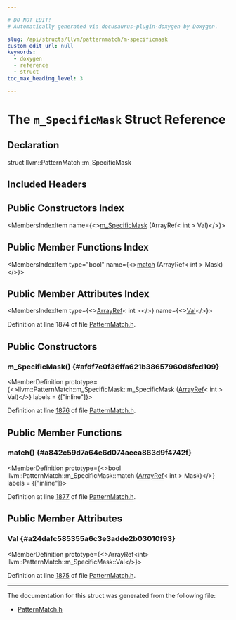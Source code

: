 ```yaml
---

# DO NOT EDIT!
# Automatically generated via docusaurus-plugin-doxygen by Doxygen.

slug: /api/structs/llvm/patternmatch/m-specificmask
custom_edit_url: null
keywords:
  - doxygen
  - reference
  - struct
toc_max_heading_level: 3

---
```





# The `m_SpecificMask` Struct Reference

<DoxygenPage pluginConfig={pluginConfig}>



## Declaration

<CodeBlock>struct llvm::PatternMatch::m_SpecificMask</CodeBlock>

## Included Headers

<IncludesList>
<IncludesListItem
  filePath="llvm/IR/PatternMatch.h"
  permalink="/docs/api/files/include/include/llvm/include/llvm/ir/patternmatch-h"
  isLocal="true" />
</IncludesList>

## Public Constructors Index

<MembersIndex>

<MembersIndexItem
  name={<><a href="#afdf7e0f36ffa621b38657960d8fcd109">m&#95;SpecificMask</a> (ArrayRef&lt; int &gt; Val)</>}>
</MembersIndexItem>

</MembersIndex>

## Public Member Functions Index

<MembersIndex>

<MembersIndexItem
  type="bool"
  name={<><a href="#a842c59d7a64e6d074aeea863d9f4742f">match</a> (ArrayRef&lt; int &gt; Mask)</>}>
</MembersIndexItem>

</MembersIndex>

## Public Member Attributes Index

<MembersIndex>

<MembersIndexItem
  type={<><a href="/docs/api/classes/llvm/arrayref">ArrayRef</a>&lt; int &gt;</>}
  name={<><a href="#a24dafc585355a6c3e3adde2b03010f93">Val</a></>}>
</MembersIndexItem>

</MembersIndex>


Definition at line 1874 of file <a href="/docs/api/files/include/include/llvm/include/llvm/ir/patternmatch-h">PatternMatch.h</a>.

<SectionDefinition>

## Public Constructors

### m&#95;SpecificMask() {#afdf7e0f36ffa621b38657960d8fcd109}

<MemberDefinition
  prototype={<>llvm::PatternMatch::m&#95;SpecificMask::m&#95;SpecificMask (<a href="/docs/api/classes/llvm/arrayref">ArrayRef</a>&lt; int &gt; Val)</>}
  labels = {["inline"]}>

Definition at line <a href="/docs/api/files/include/include/llvm/include/llvm/ir/patternmatch-h/#l01876">1876</a> of file <a href="/docs/api/files/include/include/llvm/include/llvm/ir/patternmatch-h">PatternMatch.h</a>.
</MemberDefinition>

</SectionDefinition>

<SectionDefinition>

## Public Member Functions

### match() {#a842c59d7a64e6d074aeea863d9f4742f}

<MemberDefinition
  prototype={<>bool llvm::PatternMatch::m&#95;SpecificMask::match (<a href="/docs/api/classes/llvm/arrayref">ArrayRef</a>&lt; int &gt; Mask)</>}
  labels = {["inline"]}>

Definition at line <a href="/docs/api/files/include/include/llvm/include/llvm/ir/patternmatch-h/#l01877">1877</a> of file <a href="/docs/api/files/include/include/llvm/include/llvm/ir/patternmatch-h">PatternMatch.h</a>.
</MemberDefinition>

</SectionDefinition>

<SectionDefinition>

## Public Member Attributes

### Val {#a24dafc585355a6c3e3adde2b03010f93}

<MemberDefinition
  prototype={<>ArrayRef&lt;int&gt; llvm::PatternMatch::m&#95;SpecificMask::Val</>}>

Definition at line <a href="/docs/api/files/include/include/llvm/include/llvm/ir/patternmatch-h/#l01875">1875</a> of file <a href="/docs/api/files/include/include/llvm/include/llvm/ir/patternmatch-h">PatternMatch.h</a>.
</MemberDefinition>

</SectionDefinition>

<hr/>

The documentation for this struct was generated from the following file:

<ul>
<li><a href="/docs/api/files/include/include/llvm/include/llvm/ir/patternmatch-h">PatternMatch.h</a></li>
</ul>

</DoxygenPage>
